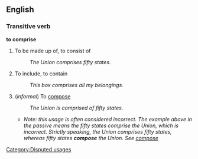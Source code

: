 ==English==

===Transitive verb===

'''to comprise'''

#To be made up of, to consist of
#:''The Union comprises fifty states.''
#To include, to contain
#:''This box comprises all my belongings.''
#(''informal'') To [[compose]]
#:''The Union is comprised of fifty states.''
#*''Note: this usage is often considered incorrect. The example above in the passive means the fifty states comprise the Union, which is incorrect. Strictly speaking, the Union comprises fifty states, whereas fifty states '''compose''' the Union. See [[compose]]''

[[Category:Disputed usages]]